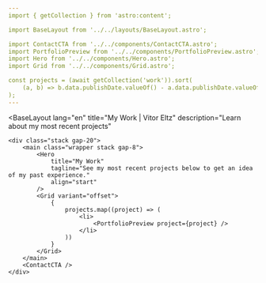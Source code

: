 ```yaml
---
import { getCollection } from 'astro:content';

import BaseLayout from '../../layouts/BaseLayout.astro';

import ContactCTA from '../../components/ContactCTA.astro';
import PortfolioPreview from '../../components/PortfolioPreview.astro';
import Hero from '../../components/Hero.astro';
import Grid from '../../components/Grid.astro';

const projects = (await getCollection('work')).sort(
	(a, b) => b.data.publishDate.valueOf() - a.data.publishDate.valueOf()
);
---
```


<BaseLayout lang="en"
	title="My Work | Vitor Eltz"
	description="Learn about my most recent projects"
>
	<div class="stack gap-20">
		<main class="wrapper stack gap-8">
			<Hero
				title="My Work"
				tagline="See my most recent projects below to get an idea of my past experience."
				align="start"
			/>
			<Grid variant="offset">
				{
					projects.map((project) => (
						<li>
							<PortfolioPreview project={project} />
						</li>
					))
				}
			</Grid>
		</main>
		<ContactCTA />
	</div>
</BaseLayout>
